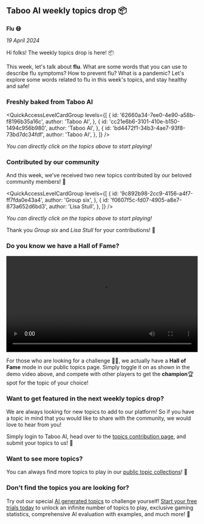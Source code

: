 
## Taboo AI weekly topics drop 📦

**Flu 😷**

_19 April 2024_

Hi folks! The weekly topics drop is here! 📦

This week, let's talk about **flu**. What are some words that you can use to describe flu symptoms? How to prevent flu? What is a pandemic? Let's explore some words related to flu in this week's topics, and stay healthy and safe!

### Freshly baked from Taboo AI

<QuickAccessLevelCardGroup
  levels={[
    {
      id: '62660a34-7ee0-4e90-a58b-f8196b35a16c',
      author: 'Taboo AI',
    },
    {
      id: 'cc21e6b6-3101-410e-b150-1494c956b980',
      author: 'Taboo AI',
    },
    {
      id: 'bd4472f1-34b3-4ae7-93f8-73bd7dc34fdf',
      author: 'Taboo AI',
    },
  ]}
/>

_You can directly click on the topics above to start playing!_

### Contributed by our community

And this week, we've received two new topics contributed by our beloved community members! 🌟

<QuickAccessLevelCardGroup
  levels={[
    {
      id: '9c892b98-2cc9-4156-a4f7-ff7fda0e43a4',
      author: 'Group six',
    },
    {
      id: 'f0607f5c-fd07-4905-a8e7-873a652d6bd3',
      author: 'Lisa Stull',
    },
  ]}
/>

_You can directly click on the topics above to start playing!_

Thank you _Group six_ and _Lisa Stull_ for your contributions! 🎉

### Do you know we have a **Hall of Fame**?

<video width='100%' controls loop>
  <source src='/videos/hall-of-fame.mp4' type='video/mp4' />
  Your browser does not support the video tag.
</video>

For those who are looking for a challenge 🥷🏻, we actually have a **Hall of Fame** mode in our public topics page. Simply toggle it on as shown in the demo video above, and compete with other players to get the **champion**🏆 spot for the topic of your choice!

### Want to get featured in the next weekly topics drop?

We are always looking for new topics to add to our platform! So if you have a topic in mind that you would like to share with the community, we would love to hear from you!

Simply login to Taboo AI, head over to the [topics contribution page](/add-level), and submit your topics to us! 🚀

### Want to see more topics?

You can always find more topics to play in our [public topic collections](/levels)! 🌟

### Don't find the topics you are looking for?

Try out our special [AI generated topics](/ai) to challenge yourself! [Start your free trials today](/pricing) to unlock an infinite number of topics to play, exclusive gaming statistics, comprehensive AI evaluation with examples, and much more! 🚀
